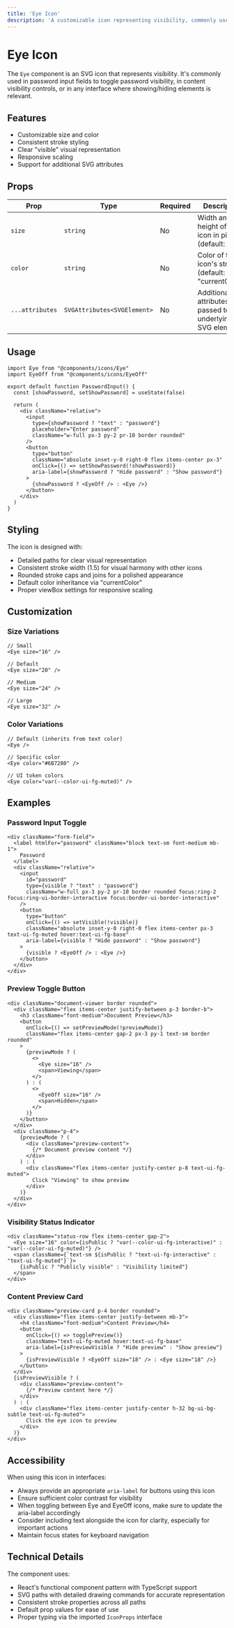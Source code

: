 ```yaml
---
title: 'Eye Icon'
description: 'A customizable icon representing visibility, commonly used for password fields and content visibility toggles.'
---
```


# Eye Icon

The `Eye` component is an SVG icon that represents visibility. It's commonly used in password input fields to toggle password visibility, in content visibility controls, or in any interface where showing/hiding elements is relevant.

## Features

- Customizable size and color
- Consistent stroke styling
- Clear "visible" visual representation
- Responsive scaling
- Support for additional SVG attributes

## Props

| Prop | Type | Required | Description |
|------|------|----------|-------------|
| `size` | `string` | No | Width and height of the icon in pixels (default: "20") |
| `color` | `string` | No | Color of the icon's stroke (default: "currentColor") |
| `...attributes` | `SVGAttributes<SVGElement>` | No | Additional attributes passed to the underlying SVG element |

## Usage

```tsx copy
import Eye from "@components/icons/Eye"
import EyeOff from "@components/icons/EyeOff"

export default function PasswordInput() {
  const [showPassword, setShowPassword] = useState(false)
  
  return (
    <div className="relative">
      <input 
        type={showPassword ? "text" : "password"}
        placeholder="Enter password"
        className="w-full px-3 py-2 pr-10 border rounded"
      />
      <button
        type="button"
        className="absolute inset-y-0 right-0 flex items-center px-3"
        onClick={() => setShowPassword(!showPassword)}
        aria-label={showPassword ? "Hide password" : "Show password"}
      >
        {showPassword ? <EyeOff /> : <Eye />}
      </button>
    </div>
  )
}
```

## Styling

The icon is designed with:

- Detailed paths for clear visual representation
- Consistent stroke width (1.5) for visual harmony with other icons
- Rounded stroke caps and joins for a polished appearance
- Default color inheritance via "currentColor"
- Proper viewBox settings for responsive scaling

## Customization

### Size Variations

```tsx copy
// Small
<Eye size="16" />

// Default
<Eye size="20" />

// Medium
<Eye size="24" />

// Large
<Eye size="32" />
```

### Color Variations

```tsx copy
// Default (inherits from text color)
<Eye />

// Specific color
<Eye color="#6B7280" />

// UI token colors
<Eye color="var(--color-ui-fg-muted)" />
```

## Examples

### Password Input Toggle

```tsx copy
<div className="form-field">
  <label htmlFor="password" className="block text-sm font-medium mb-1">
    Password
  </label>
  <div className="relative">
    <input
      id="password"
      type={visible ? "text" : "password"}
      className="w-full px-3 py-2 pr-10 border rounded focus:ring-2 focus:ring-ui-border-interactive focus:border-ui-border-interactive"
    />
    <button
      type="button"
      onClick={() => setVisible(!visible)}
      className="absolute inset-y-0 right-0 flex items-center px-3 text-ui-fg-muted hover:text-ui-fg-base"
      aria-label={visible ? "Hide password" : "Show password"}
    >
      {visible ? <EyeOff /> : <Eye />}
    </button>
  </div>
</div>
```

### Preview Toggle Button

```tsx copy
<div className="document-viewer border rounded">
  <div className="flex items-center justify-between p-3 border-b">
    <h3 className="font-medium">Document Preview</h3>
    <button 
      onClick={() => setPreviewMode(!previewMode)}
      className="flex items-center gap-2 px-3 py-1 text-sm border rounded"
    >
      {previewMode ? (
        <>
          <Eye size="16" />
          <span>Viewing</span>
        </>
      ) : (
        <>
          <EyeOff size="16" />
          <span>Hidden</span>
        </>
      )}
    </button>
  </div>
  <div className="p-4">
    {previewMode ? (
      <div className="preview-content">
        {/* Document preview content */}
      </div>
    ) : (
      <div className="flex items-center justify-center p-8 text-ui-fg-muted">
        Click "Viewing" to show preview
      </div>
    )}
  </div>
</div>
```

### Visibility Status Indicator

```tsx copy
<div className="status-row flex items-center gap-2">
  <Eye size="16" color={isPublic ? "var(--color-ui-fg-interactive)" : "var(--color-ui-fg-muted)"} />
  <span className={`text-sm ${isPublic ? "text-ui-fg-interactive" : "text-ui-fg-muted"}`}>
    {isPublic ? "Publicly visible" : "Visibility limited"}
  </span>
</div>
```

### Content Preview Card

```tsx copy
<div className="preview-card p-4 border rounded">
  <div className="flex items-center justify-between mb-3">
    <h4 className="font-medium">Content Preview</h4>
    <button
      onClick={() => togglePreview()}
      className="text-ui-fg-muted hover:text-ui-fg-base"
      aria-label={isPreviewVisible ? "Hide preview" : "Show preview"}
    >
      {isPreviewVisible ? <EyeOff size="18" /> : <Eye size="18" />}
    </button>
  </div>
  {isPreviewVisible ? (
    <div className="preview-content">
      {/* Preview content here */}
    </div>
  ) : (
    <div className="flex items-center justify-center h-32 bg-ui-bg-subtle text-ui-fg-muted">
      Click the eye icon to preview
    </div>
  )}
</div>
```

## Accessibility

When using this icon in interfaces:

- Always provide an appropriate `aria-label` for buttons using this icon
- Ensure sufficient color contrast for visibility
- When toggling between Eye and EyeOff icons, make sure to update the aria-label accordingly
- Consider including text alongside the icon for clarity, especially for important actions
- Maintain focus states for keyboard navigation

## Technical Details

The component uses:

- React's functional component pattern with TypeScript support
- SVG paths with detailed drawing commands for accurate representation
- Consistent stroke properties across all paths
- Default prop values for ease of use
- Proper typing via the imported `IconProps` interface
